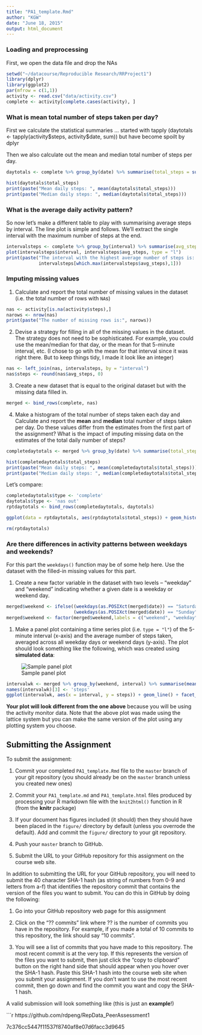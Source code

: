 ```yaml
---
title: "PA1_template.Rmd"
author: "KGW"
date: "June 18, 2015"
output: html_document
---
```


### Loading and preprocessing

First, we open the data file and drop the NAs

```r
setwd("~/datacourse/Reproducible Research/RRProject1")
library(dplyr)
library(ggplot2)
par(mfrow = c(1,1))
activity <- read.csv("data/activity.csv")
complete <- activity[complete.cases(activity), ]
```


### What is mean total number of steps taken per day?

First we calculate the statistical summaries ... started with tapply
(daytotals <- tapply(activity\$steps, activity\$date, sum)) but have become spoilt
by dplyr

Then we also calculate out the mean and median total number of steps per day.

```r
daytotals <- complete %>% group_by(date) %>% summarise(total_steps = sum(steps))

hist(daytotals$total_steps)
print(paste("Mean daily steps: ", mean(daytotals$total_steps)))
print(paste("Median daily steps: ", median(daytotals$total_steps)))

```


### What is the average daily activity pattern?

So now let's make a different table to play with summarising average steps by interval.
The line plot is simple and follows.  We'll extract the single interval with the
maximum number of steps at the end.

```r
intervalsteps <- complete %>% group_by(interval) %>% summarise(avg_steps = mean(steps))
plot(intervalsteps$interval, intervalsteps$avg_steps, type = "l")
print(paste("The interval with the highest average number of steps is: ",
            intervalsteps[which.max(intervalsteps$avg_steps),1]))
```


### Imputing missing values

1. Calculate and report the total number of missing values in the dataset (i.e. the total number of rows with `NA`s)

```r
nas <- activity[is.na(activity$steps),]
narows <- nrow(nas)
print(paste("The number of missing rows is:", narows))
```


2. Devise a strategy for filling in all of the missing values in the dataset. The strategy does not need to be sophisticated. For example, you could use the mean/median for that day, or the mean for that 5-minute interval, etc. (I chose to go wtih the mean for that interval since it was right there.  But to keep things tidy, I made it
look like an integer)

```r
nas <- left_join(nas, intervalsteps, by = "interval")
nas$steps <- round(nas$avg_steps, 0)

```


3. Create a new dataset that is equal to the original dataset but with the missing data filled in.
```r
merged <- bind_rows(complete, nas)
```

4. Make a histogram of the total number of steps taken each day and Calculate and report the **mean** and **median** total number of steps taken per day. Do these values differ from the estimates from the first part of the assignment? What is the impact of imputing missing data on the estimates of the total daily number of steps?

```r
completedaytotals <- merged %>% group_by(date) %>% summarise(total_steps = sum(steps))

hist(completedaytotals$total_steps)
print(paste("Mean daily steps: ", mean(completedaytotals$total_steps)))
print(paste("Median daily steps: ", median(completedaytotals$total_steps)))
```

Let's compare:

```r
completedaytotals$type <- 'complete'
daytotals$type <- 'nas out'
rptdaytotals <- bind_rows(completedaytotals, daytotals)

ggplot(data = rptdaytotals, aes(rptdaytotals$total_steps)) + geom_histogram() + facet_grid(. ~ type)

rm(rptdaytotals)
```


### Are there differences in activity patterns between weekdays and weekends?

For this part the `weekdays()` function may be of some help here. Use
the dataset with the filled-in missing values for this part.

1. Create a new factor variable in the dataset with two levels -- "weekday" and "weekend" indicating whether a given date is a weekday or weekend day.

```r
merged$weekend <- ifelse((weekdays(as.POSIXct(merged$date)) == "Saturday") | 
                         (weekdays(as.POSIXct(merged$date)) == "Sunday"), TRUE, FALSE)
merged$weekend <- factor(merged$weekend,labels = c("weekend", "weekday"))

```


1. Make a panel plot containing a time series plot (i.e. `type = "l"`) of the 5-minute interval (x-axis) and the average number of steps taken, averaged across all weekday days or weekend days (y-axis). The plot should look something like the following, which was created using **simulated data**:

![Sample panel plot](instructions_fig/sample_panelplot.png) 

```r
intervalwk <- merged %>% group_by(weekend, interval) %>% summarise(mean(steps))
names(intervalwk)[3] <- 'steps'
ggplot(intervalwk, aes(x = interval, y = steps)) + geom_line() + facet_grid(weekend~.)

```


**Your plot will look different from the one above** because you will
be using the activity monitor data. Note that the above plot was made
using the lattice system but you can make the same version of the plot
using any plotting system you choose.


## Submitting the Assignment

To submit the assignment:

1. Commit your completed `PA1_template.Rmd` file to the `master` branch of your git repository (you should already be on the `master` branch unless you created new ones)

2. Commit your `PA1_template.md` and `PA1_template.html` files produced by processing your R markdown file with the `knit2html()` function in R (from the **knitr** package)

3. If your document has figures included (it should) then they should have been placed in the `figure/` directory by default (unless you overrode the default). Add and commit the `figure/` directory to your git repository.

4. Push your `master` branch to GitHub.

5. Submit the URL to your GitHub repository for this assignment on the course web site.

In addition to submitting the URL for your GitHub repository, you will
need to submit the 40 character SHA-1 hash (as string of numbers from
0-9 and letters from a-f) that identifies the repository commit that
contains the version of the files you want to submit. You can do this
in GitHub by doing the following:

1. Go into your GitHub repository web page for this assignment

2. Click on the "?? commits" link where ?? is the number of commits you have in the repository. For example, if you made a total of 10 commits to this repository, the link should say "10 commits".

3. You will see a list of commits that you have made to this repository. The most recent commit is at the very top. If this represents the version of the files you want to submit, then just click the "copy to clipboard" button on the right hand side that should appear when you hover over the SHA-1 hash. Paste this SHA-1 hash into the course web site when you submit your assignment. If you don't want to use the most recent commit, then go down and find the commit you want and copy the SHA-1 hash.

A valid submission will look something like (this is just an **example**!)

```r
https://github.com/rdpeng/RepData_PeerAssessment1

7c376cc5447f11537f8740af8e07d6facc3d9645
